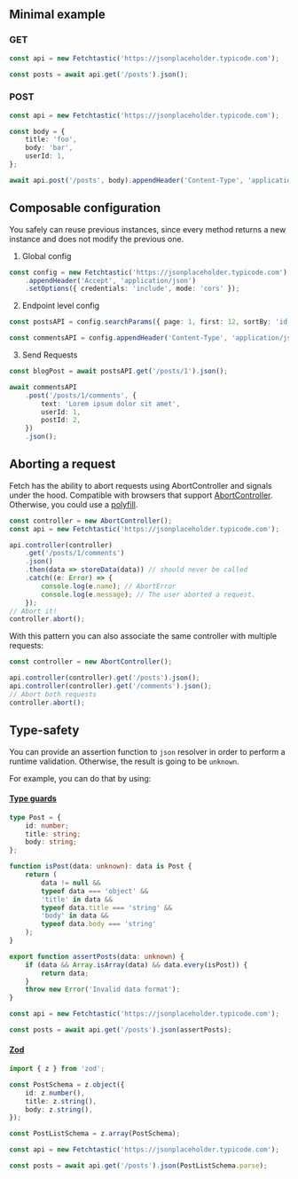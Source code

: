 ## Minimal example

### GET

```typescript
const api = new Fetchtastic('https://jsonplaceholder.typicode.com');

const posts = await api.get('/posts').json();
```

### POST

```typescript
const api = new Fetchtastic('https://jsonplaceholder.typicode.com');

const body = {
    title: 'foo',
    body: 'bar',
    userId: 1,
};

await api.post('/posts', body).appendHeader('Content-Type', 'application/json').resolve();
```

## Composable configuration

You safely can reuse previous instances, since every method returns a new instance and does not modify the previous one.

1. Global config

```typescript
const config = new Fetchtastic('https://jsonplaceholder.typicode.com')
    .appendHeader('Accept', 'application/json')
    .setOptions({ credentials: 'include', mode: 'cors' });
```

2. Endpoint level config

```typescript
const postsAPI = config.searchParams({ page: 1, first: 12, sortBy: 'id' }).url('/api/v1');

const commentsAPI = config.appendHeader('Content-Type', 'application/json').url('/api/v2');
```

3. Send Requests

```typescript
const blogPost = await postsAPI.get('/posts/1').json();

await commentsAPI
    .post('/posts/1/comments', {
        text: 'Lorem ipsum dolor sit amet',
        userId: 1,
        postId: 2,
    })
    .json();
```

## Aborting a request

Fetch has the ability to abort requests using AbortController and signals under the hood.
Compatible with browsers that support [AbortController](https://developer.mozilla.org/en-US/docs/Web/API/AbortController). Otherwise, you could use a [polyfill](https://www.npmjs.com/package/abortcontroller-polyfill).

```typescript
const controller = new AbortController();
const api = new Fetchtastic('https://jsonplaceholder.typicode.com');

api.controller(controller)
    .get('/posts/1/comments')
    .json()
    .then(data => storeData(data)) // should never be called
    .catch((e: Error) => {
        console.log(e.name); // AbortError
        console.log(e.message); // The user aborted a request.
    });
// Abort it!
controller.abort();
```

With this pattern you can also associate the same controller with multiple requests:

```typescript
const controller = new AbortController();

api.controller(controller).get('/posts').json();
api.controller(controller).get('/comments').json();
// Abort both requests
controller.abort();
```

## Type-safety

You can provide an assertion function to `json` resolver in order to perform a runtime validation. Otherwise, the result is going to be `unknown`.

For example, you can do that by using:

#### [Type guards](https://www.typescriptlang.org/docs/handbook/2/narrowing.html#using-type-predicates)

```typescript
type Post = {
    id: number;
    title: string;
    body: string;
};

function isPost(data: unknown): data is Post {
    return (
        data != null &&
        typeof data === 'object' &&
        'title' in data &&
        typeof data.title === 'string' &&
        'body' in data &&
        typeof data.body === 'string'
    );
}

export function assertPosts(data: unknown) {
    if (data && Array.isArray(data) && data.every(isPost)) {
        return data;
    }
    throw new Error('Invalid data format');
}

const api = new Fetchtastic('https://jsonplaceholder.typicode.com');

const posts = await api.get('/posts').json(assertPosts);
```

#### [Zod](https://zod.dev/)

```typescript
import { z } from 'zod';

const PostSchema = z.object({
    id: z.number(),
    title: z.string(),
    body: z.string(),
});

const PostListSchema = z.array(PostSchema);

const api = new Fetchtastic('https://jsonplaceholder.typicode.com');

const posts = await api.get('/posts').json(PostListSchema.parse);
```

